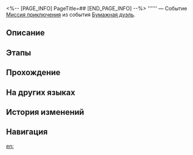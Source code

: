 <%-- [PAGE_INFO]
PageTitle=##
[END_PAGE_INFO] --%>
{{Дополнить|Диалоги.}}
{{Миссия Инфобокс
|id              = 8034102
|Название        = 
|Изображение     = Миссия .png
|Тип             = Миссия приключения
|Событие         = Бумажная дуэль
|Глава           = 
|Условия         = Завершена [[Миссия приключения]] ''[[Бумажная дуэль: Коллекционная версия]]''
|Персонажи       = Первопроходец
|СтартЛокация    = [[Пенакония]] — [[«(Лучезарный шпат/Корма Освоения/Таталов/Парящая стрелка часов)»]]
|Мир             = Пенакония
|Предыдущая      = Бумажная дуэль: Коллекционная версия
|Следующая       = 
|Награды         = 
}}
'''''' — Событие [[Миссия приключения]] из события [[Бумажная дуэль]].

==Описание==
{{Описание|<!--официальное описание из Перекрёстка судеб-->}}

==Этапы==


==Прохождение==
{{Дополнить}}

{{Диалог Конец}}

==На других языках==
{{На других языках
|en   = 
|zhs  = 
|zht  = 
|ja   = 
|ko   = 
|es   = 
|fr   = 
|ru   = 
|th   = 
|vi   = 
|de   = 
|id   = 
|pt   = 
}}

==История изменений==
{{История изменений|3.5}}

==Навигация==
{{Миссия приключения Навбокс|Глава }}

[[en:]]
